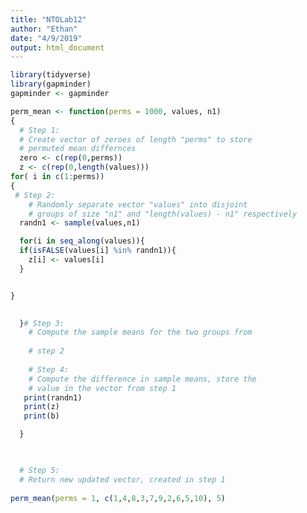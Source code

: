 ---
title: "NTOLab12"
author: "Ethan"
date: "4/9/2019"
output: html_document
---

```{r,echo = FALSE}
library(tidyverse)
library(gapminder)
gapminder <- gapminder
```
```{r, echo=FALSE}

perm_mean <- function(perms = 1000, values, n1)
{
  # Step 1:
  # Create vector of zeroes of length "perms" to store
  # permuted mean differnces
  zero <- c(rep(0,perms))
  z <- c(rep(0,length(values)))
for( i in c(1:perms))
{
 # Step 2:
    # Randomly separate vector "values" into disjoint 
    # groups of size "n1" and "length(values) - n1" respectively
  randn1 <- sample(values,n1)

  for(i in seq_along(values)){
  if(isFALSE(values[i] %in% randn1)){
    z[i] <- values[i]
  }


}

      
  }# Step 3:
    # Compute the sample means for the two groups from 
 
    # step 2
    
    # Step 4: 
    # Compute the difference in sample means, store the
    # value in the vector from step 1
   print(randn1) 
   print(z)
   print(b)

  }

  

  # Step 5:
  # Return new updated vector, created in step 1
  
perm_mean(perms = 1, c(1,4,8,3,7,9,2,6,5,10), 5)
```





